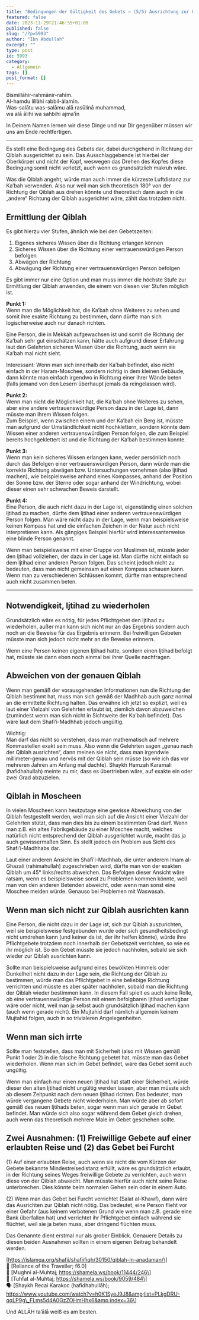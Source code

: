 ```yaml
---
title: "Bedingungen der Gültigkeit des Gebets – (5/5) Ausrichtung zur Qiblah"
featured: false
date: 2023-11-29T21:46:55+01:00
published: false
slug: "/?p=5993"
author: "Ibn Abdullah"
excerpt: ""
type: post
id: 5993
category:
  - Allgemein
tags: []
post_format: []
---
```


Bismillāhir-rahmānir-rahīm.  
Al-hamdu lillāhi rabbil-ālamīn.  
Was-salātu was-salāmu alā rasūlinā muhammad,  
wa alā ālihi wa sahbihi ajma’īn

In Deinem Namen lernen wir diese Dinge und nur Dir gegenüber müssen wir uns am Ende rechtfertigen.

---

Es stellt eine Bedingung des Gebets dar, dabei durchgehend in Richtung der Qiblah ausgerichtet zu sein. Das Ausschlaggebende ist hierbei der Oberkörper und nicht der Kopf, weswegen das Drehen des Kopfes diese Bedingung somit nicht verletzt, auch wenn es grundsätzlich makruh wäre.

Was die Qiblah angeht, würde man auch immer die kürzeste Luftdistanz zur Ka’bah verwenden. Also nur weil man sich theoretisch 180° von der Richtung der Qiblah aus drehen könnte und theoretisch dann auch in die „andere“ Richtung der Qiblah ausgerichtet wäre, zählt das trotzdem nicht.

## Ermittlung der Qiblah

Es gibt hierzu vier Stufen, ähnlich wie bei den Gebetszeiten:

1. Eigenes sicheres Wissen über die Richtung erlangen können
2. Sicheres Wissen über die Richtung einer vertrauenswürdigen Person befolgen
3. Abwägen der Richtung
4. Abwägung der Richtung einer vertrauenswürdigen Person befolgen

Es gibt immer nur eine Option und man muss immer die höchste Stufe zur Ermittlung der Qiblah anwenden, die einem von diesen vier Stufen möglich ist.

**Punkt 1:**  
Wenn man die Möglichkeit hat, die Ka’bah ohne Weiteres zu sehen und somit ihre exakte Richtung zu bestimmen, dann dürfte man sich logischerweise auch nur danach richten.

Eine Person, die in Mekkah aufgewachsen ist und somit die Richtung der Ka’bah sehr gut einschätzen kann, hätte auch aufgrund dieser Erfahrung laut den Gelehrten sicheres Wissen über die Richtung, auch wenn sie Ka’bah mal nicht sieht.

Interessant: Wenn man sich innerhalb der Ka’bah befindet, also nicht einfach in der Haram-Moschee, sondern richtig in dem kleinen Gebäude, dann könnte man einfach irgendwo in Richtung einer ihrer Wände beten (falls jemand von den Lesern überhaupt jemals da reingelassen wird).

**Punkt 2:**  
Wenn man nicht die Möglichkeit hat, die Ka’bah ohne Weiteres zu sehen, aber eine andere vertrauenswürdige Person dazu in der Lage ist, dann müsste man ihrem Wissen folgen.  
Zum Beispiel, wenn zwischen einem und der Ka’bah ein Berg ist, müsste man aufgrund der Umständlichkeit nicht hochklettern, sondern könnte dem Wissen einer anderen vertrauenswürdigen Person folgen, die zum Beispiel bereits hochgeklettert ist und die Richtung der Ka’bah bestimmen konnte.

**Punkt 3:**  
Wenn man kein sicheres Wissen erlangen kann, weder persönlich noch durch das Befolgen einer vertrauenswürdigen Person, dann würde man die korrekte Richtung abwägen bzw. Untersuchungen vornehmen (also Ijtihad machen), wie beispielsweise anhand eines Kompasses, anhand der Position der Sonne bzw. der Sterne oder sogar anhand der Windrichtung, wobei dieser einen sehr schwachen Beweis darstellt.

**Punkt 4:**  
Eine Person, die auch nicht dazu in der Lage ist, eigenständig einen solchen Ijtihad zu machen, dürfte dem Ijtihad einer anderen vertrauenswürdigen Person folgen. Man wäre nicht dazu in der Lage, wenn man beispielsweise keinen Kompass hat und die einfachen Zeichen in der Natur auch nicht interpretieren kann. Als gängiges Beispiel hierfür wird interessanterweise eine blinde Person genannt.

Wenn man beispielsweise mit einer Gruppe von Muslimen ist, müsste jeder den Ijtihad vollziehen, der dazu in der Lage ist. Man dürfte nicht einfach so dem Ijtihad einer anderen Person folgen. Das scheint jedoch nicht zu bedeuten, dass man nicht gemeinsam auf einen Kompass schauen kann. Wenn man zu verschiedenen Schlüssen kommt, dürfte man entsprechend auch nicht zusammen beten.

---

## Notwendigkeit, Ijtihad zu wiederholen

Grundsätzlich wäre es nötig, für jedes Pflichtgebet den Ijtihad zu wiederholen, außer man kann sich nicht nur an das Ergebnis sondern auch noch an die Beweise für das Ergebnis erinnern. Bei freiwilligen Gebeten müsste man sich jedoch nicht mehr an die Beweise erinnern.

Wenn eine Person keinen eigenen Ijtihad hatte, sondern einen Ijtihad befolgt hat, müsste sie dann eben noch einmal bei ihrer Quelle nachfragen.

## Abweichen von der genauen Qiblah

Wenn man gemäß der vorausgehenden Informationen nun die Richtung der Qiblah bestimmt hat, muss man sich gemäß der Madhhab auch ganz normal an die ermittelte Richtung halten. Das erwähne ich jetzt so explizit, weil es laut einer Vielzahl von Gelehrten erlaubt ist, ziemlich davon abzuweichen (zumindest wenn man sich nicht in Sichtweite der Ka’bah befindet). Das wäre laut dem Shafi’i-Madhhab jedoch ungültig.

Wichtig:  
Man darf das nicht so verstehen, dass man mathematisch auf mehrere Kommastellen exakt sein muss. Also wenn die Gelehrten sagen „genau nach der Qiblah ausrichten“, dann meinen sie nicht, dass man irgendwie millimeter-genau und nervös mit der Qiblah sein müsse (so wie ich das vor mehreren Jahren am Anfang mal dachte). Shaykh Hamzah Karamali (hafidhahullah) meinte zu mir, dass es übertrieben wäre, auf exakte ein oder zwei Grad abzuzielen.

## Qiblah in Moscheen

In vielen Moscheen kann heutzutage eine gewisse Abweichung von der Qiblah festgestellt werden, weil man sich auf die Ansicht einer Vielzahl der Gelehrten stützt, dass man dies bis zu einem bestimmten Grad darf. Wenn man z.B. ein altes Fabrikgebäude zu einer Moschee macht, welches natürlich nicht entsprechend der Qiblah ausgerichtet wurde, macht das ja auch gewissermaßen Sinn. Es stellt jedoch ein Problem aus Sicht des Shafi’i-Madhhabs dar.

Laut einer anderen Ansicht im Shafi’i-Madhhab, die unter anderem Imam al-Ghazali (rahimahullah) zugeschrieben wird, dürfte man von der exakten Qiblah um 45° links/rechts abweichen. Das Befolgen dieser Ansicht wäre ratsam, wenn es beispielsweise sonst zu Problemen kommen könnte, weil man von den anderen Betenden abweicht, oder wenn man sonst eine Moschee meiden würde. Genauso bei Problemen mit Waswasah.

## Wenn man sich nicht zur Qiblah ausrichten kann

Eine Person, die nicht dazu in der Lage ist, sich zur Qiblah auszurichten, weil sie beispielsweise festgebunden wurde oder sich gesundheitsbedingt nicht umdrehen kann (und keiner da ist, der ihr helfen könnte), würde ihre Pflichtgebete trotzdem noch innerhalb der Gebetszeit verrichten, so wie es ihr möglich ist. So ein Gebet müsste sie jedoch nachholen, sobald sie sich wieder zur Qiblah ausrichten kann.

Sollte man beispielsweise aufgrund eines bewölkten Himmels oder Dunkelheit nicht dazu in der Lage sein, die Richtung der Qiblah zu bestimmen, würde man das Pflichtgebet in eine beliebige Richtung verrichten und müsste es aber später nachholen, sobald man die Richtung der Qiblah wieder bestimmen kann. In diesem Fall spielt es auch keine Rolle, ob eine vertrauenswürdige Person mit einem befolgbaren Ijtihad verfügbar wäre oder nicht, weil man ja selbst auch grundsätzlich Ijtihad machen kann (auch wenn gerade nicht). Ein Mujtahid darf nämlich allgemein keinem Mujtahid folgen, auch in so trivialeren Angelegenheiten.

## Wenn man sich irrte

Sollte man feststellen, dass man mit Sicherheit (also mit Wissen gemäß Punkt 1 oder 2) in die falsche Richtung gebetet hat, müsste man das Gebet wiederholen. Wenn man sich im Gebet befindet, wäre das Gebet somit auch ungültig.

Wenn man einfach nur einen neuen Ijtihad hat statt einer Sicherheit, würde dieser den alten Ijtihad nicht ungültig werden lassen, aber man müsste sich ab diesem Zeitpunkt nach dem neuen Ijtihad richten. Das bedeutet, man würde vergangene Gebete nicht wiederholen. Man würde aber ab sofort gemäß des neuen Ijtihads beten, sogar wenn man sich gerade im Gebet befindet. Man würde sich also sogar während dem Gebet gleich drehen, auch wenn das theoretisch mehrere Male im Gebet geschehen sollte.

## Zwei Ausnahmen: (1) Freiwillige Gebete auf einer erlaubten Reise und (2) das Gebet bei Furcht

(1) Auf einer erlaubten Reise, auch wenn sie nicht die vom Kürzen der Gebete bekannte Mindestreisedistanz erfüllt, wäre es grundsätzlich erlaubt, in der Richtung seines Weges freiwillige Gebete zu verrichten, auch wenn diese von der Qiblah abweicht. Man müsste hierfür auch nicht seine Reise unterbrechen. Dies könnte beim normalen Gehen sein oder in einem Auto.

(2) Wenn man das Gebet bei Furcht verrichtet (Salat al-Khawf), dann wäre das Ausrichten zur Qiblah nicht nötig. Das bedeutet, eine Person flieht vor einer Gefahr (aus keinem verbotenen Grund wie wenn man z.B. gerade eine Bank überfallen hat) und verrichtet ihr Pflichtgebet einfach während sie flüchtet, weil sie ja beten muss, aber dringend flüchten muss.

Das Genannte dient erstmal nur als grober Einblick. Genauere Details zu diesen beiden Ausnahmen sollten in einem eigenen Beitrag behandelt werden.

\[https://islamqa.org/shafii/shafiifiqh/30150/qiblah-in-anadaman/\]  
:green_book: \[Reliance of the Traveller; f6.0\]  
:green_book: \[Mughni al-Muhtaj; https://shamela.ws/book/11444/246\]  
:green_book: \[Tuhfat al-Muhtaj; https://shamela.ws/book/9059/484\]  
:speaking_head: \[Shaykh Recai Karakoc (hafidhahullāh); https://www.youtube.com/watch?v=h0K1SyeJ9J8&amp;list=PLkgDRU-qqLP9g\_FLms5d4A0GzZOHmHhx6&amp;index=36\]

Und ALLĀH ta’ālā weiß es am besten.
